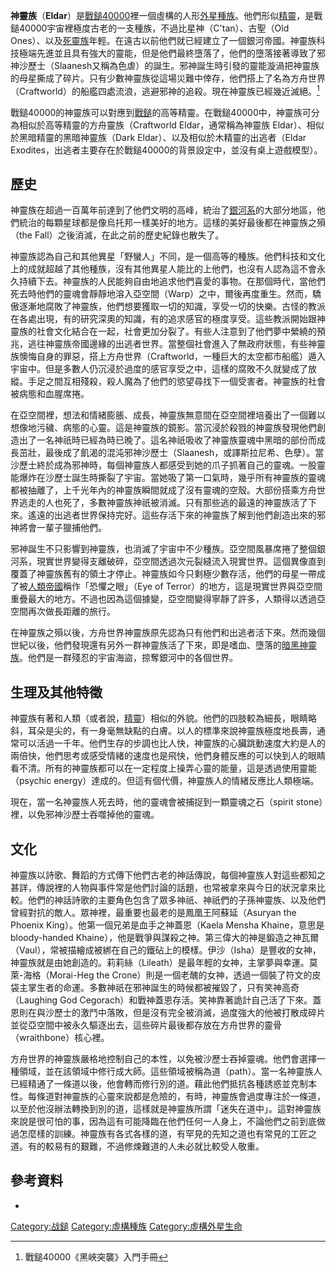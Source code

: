 '''神靈族'''（'''Eldar'''）是[[戰鎚40000|戰鎚40000]]裡一個虛構的人形[[外星人|外星種族]]。他們形似[[精靈|精靈]]，是戰鎚40000宇宙裡極度古老的一支種族，不過比星神（C'tan）、古聖（Old Ones）、以及[[死靈族|死靈族]]年輕。在遠古以前他們就已經建立了一個銀河帝國。神靈族科技極端先進並且具有強大的靈能，但是他們最終墮落了，他們的墮落接著導致了邪神沙歷士（Slaanesh又稱為色虐）的誕生。邪神誕生時引發的靈能漩渦把神靈族的母星撕成了碎片。只有少數神靈族從這場災難中倖存，他們搭上了名為方舟世界（Craftworld）的船艦四處流浪，逃避邪神的追殺。現在神靈族已經幾近滅絕。<ref>戰鎚40000《黑峽突襲》入門手冊</ref>

戰鎚40000的神靈族可以對應到[[戰鎚|戰鎚]]的高等精靈。在戰鎚40000中，神靈族可分為相似於高等精靈的方舟靈族（Craftworld Eldar，通常稱為神靈族 Eldar）、相似於黑暗精靈的黑暗神靈族（Dark Eldar）、以及相似於木精靈的出逃者（Eldar Exodites，出逃者主要存在於戰鎚40000的背景設定中，並沒有桌上遊戲模型）。

==歷史==
神靈族在超過一百萬年前達到了他們文明的高峰，統治了[[銀河系|銀河系]]的大部分地區，他們統治的每顆星球都是像烏托邦一樣美好的地方。這樣的美好最後都在神靈族之殞（the Fall）之後消滅，在此之前的歷史紀錄也散失了。

神靈族認為自己和其他異星「野蠻人」不同，是一個高等的種族。他們科技和文化上的成就超越了其他種族，沒有其他異星人能比的上他們，也沒有人認為這不會永久持續下去。神靈族的人民能夠自由地追求他們喜愛的事物。在那個時代，當他們死去時他們的靈魂會靜靜地溶入亞空間（Warp）之中，爾後再度重生。然而，驕傲逐漸地腐敗了神靈族，他們想要獲取一切的知識，享受一切的快樂。古怪的教派在各處出現，有的研究深奧的知識，有的追求感官的極度享受。這些教派開始跟神靈族的社會文化結合在一起，社會更加分裂了。有些人注意到了他們夢中縈繞的預兆，逃往神靈族帝國邊緣的出逃者世界。當整個社會進入了無政府狀態，有些神靈族懊悔自身的罪惡，搭上方舟世界（Craftworld，一種巨大的太空都市船艦）遁入宇宙中。但是多數人仍沉浸於過度的感官享受之中，這樣的腐敗不久就變成了放縱。手足之間互相殘殺，殺人魔為了他們的慾望尋找下一個受害者。神靈族的社會被病態和血腥席捲。

在亞空間裡，想法和情緒膨脹、成長，神靈族無意間在亞空間裡培養出了一個難以想像地污穢、病態的心靈。這是神靈族的鏡影。當沉浸於殺戮的神靈族發現他們創造出了一名神祇時已經為時已晚了。這名神祇吸收了神靈族靈魂中黑暗的部份而成長茁壯，最後成了飢渴的混沌邪神沙歷士（Slaanesh，或譯斯拉尼希、色孽）。當沙歷士終於成為邪神時，每個神靈族人都感受到她的爪子抓著自己的靈魂。一股靈能爆炸在沙歷士誕生時撕裂了宇宙。當她吸了第一口氣時，幾乎所有神靈族的靈魂都被抽離了，上千光年內的神靈族瞬間就成了沒有靈魂的空殼。大部份搭乘方舟世界逃走的人也死了，多數神靈族神祇被消滅。只有那些逃的最遠的神靈族活了下來。遙遠的出逃者世界保持完好。這些存活下來的神靈族了解到他們創造出來的邪神將會一輩子獵捕他們。

邪神誕生不只影響到神靈族，也消滅了宇宙中不少種族。亞空間風暴席捲了整個銀河系，現實世界變得支離破碎，亞空間透過次元裂縫流入現實世界。這個異像直到覆蓋了神靈族舊有的領土才停止。神靈族如今只剩極少數存活，他們的母星一帶成了被[[人類帝國|人類帝國]]稱作「恐懼之眼」（Eye of Terror）的地方，這是現實世界與亞空間重疊最大的地方。不過也因為這個據變，亞空間變得寧靜了許多，人類得以透過亞空間再次做長距離的旅行。

在神靈族之殞以後，方舟世界神靈族原先認為只有他們和出逃者活下來。然而幾個世紀以後，他們發現還有另外一群神靈族活了下來，即是嗜血、墮落的[[暗黑神靈族|暗黑神靈族]]。他們是一群殘忍的宇宙海盜，掠奪銀河中的各個世界。

==生理及其他特徵==
神靈族有著和人類（或者說，[[精靈|精靈]]）相似的外貌。他們的四肢較為細長，眼睛略斜，耳朵是尖的，有一身毫無缺點的白膚。以人的標準來說神靈族極度地長壽，通常可以活過一千年。他們生存的步調也比人快，神靈族的心臟跳動速度大約是人的兩倍快，他們思考或感受情緒的速度也是飛快，他們身體反應的可以快到人的眼睛看不清。所有的神靈族都可以在一定程度上操弄心靈的能量，這是透過使用靈能（psychic energy）達成的。但這有個代價，神靈族人的情緒反應比人類極端。

現在，當一名神靈族人死去時，他的靈魂會被捕捉到一顆靈魂之石（spirit stone）裡，以免邪神沙歷士吞噬掉他的靈魂。

==文化==
神靈族以詩歌、舞蹈的方式傳下他們古老的神話傳說，每個神靈族人對這些都知之甚詳，傳說裡的人物與事件常是他們討論的話題，也常被拿來與今日的狀況拿來比較。他們的神話詩歌的主要角色包含了眾多神祇、神祇們的子孫神靈族、以及他們曾經對抗的敵人。眾神裡，最重要也最老的是鳳凰王阿蘇延（Asuryan the Phoenix King）。他第一個兄弟是血手之神蓋恩（Kaela Mensha Khaine，意思是bloody-handed Khaine），他是戰爭與謀殺之神。第三偉大的神是鍛造之神瓦爾（Vaul），常被描繪成被綁在自己的鐵砧上的模樣。伊沙（Isha）是豐收的女神，神靈族就是由她創造的。莉莉絲（Lileath）是最年輕的女神，主掌夢與幸運。莫萊-海格（Morai-Heg the Crone）則是一個老醜的女神，透過一個裝了符文的皮袋主掌生者的命運。多數神祇在邪神誕生的時候都被摧毀了，只有笑神高奇（Laughing God Cegorach）和戰神蓋恩存活。笑神靠著詭計自己活了下來。蓋恩則在與沙歷士的激鬥中落敗，但是沒有完全被消滅，過度強大的他被打散成碎片並從亞空間中被永久驅逐出去，這些碎片最後都存放在方舟世界的靈骨（wraithbone）核心裡。

方舟世界的神靈族嚴格地控制自己的本性，以免被沙歷士吞掉靈魂。他們會選擇一種領域，並在該領域中修行成大師。這些領域被稱為道（path）。當一名神靈族人已經精通了一條道以後，他會轉而修行別的道。藉此他們抵抗各種誘惑並克制本性。每條道對神靈族的心靈來說都是危險的，有時，神靈族會過度專注於一條道，以至於他沒辦法轉換到別的道，這樣就是神靈族所謂「迷失在道中」。這對神靈族來說是很可怕的事，因為這有可能降臨在他們任何一人身上，不論他們之前到底做過怎麼樣的訓練。神靈族有各式各樣的道，有罕見的先知之道也有常見的工匠之道。有的較易有的艱難，不過修煉難道的人未必就比較受人敬重。

==參考資料==
{{reflist}}
*{{cite book |author=Phil Kelly |authorlink= |coauthors= |title=Warhammer 40,000 Codex: Eldar |year=2006 |publisher=Games Workshop |location=Nottingham |isbn=1-84154-791-3 }}

{{戰鎚40000}}
{{DEFAULTSORT:Eldar}}
[[Category:战鎚|Category:战鎚]]
[[Category:虛構種族|Category:虛構種族]]
[[Category:虛構外星生命|Category:虛構外星生命]]
